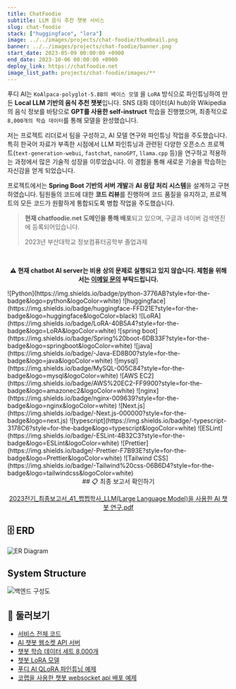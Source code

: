 ```yaml
---
title: ChatFoodie
subtitle: LLM 음식 추천 챗봇 서비스
slug: chat-foodie
stack: ["huggingface", "lora"]
image: ../../images/projects/chat-foodie/thumbnail.png
banner: ../../images/projects/chat-foodie/banner.png
start_date: 2023-05-09 00:00:00 +0900
end_date: 2023-10-06 00:00:00 +0900
deploy_link: https://chatfoodie.net
image_list_path: projects/chat-foodie/images/**
---
```




푸디 AI는 `KoAlpaca-polyglot-5.8B의 베이스 모델` 을 `LoRA` 방식으로 파인튜닝하여 만든 **Local LLM 기반의 음식 추천 챗봇**입니다. SNS 대화 데이터(AI hub)와 Wikipedia의 음식 정보를 바탕으로 **GPT를 사용한 self-instruct** 학습을 진행했으며, 최종적으로 `8,000개의 학습 데이터`를 통해 모델을 완성했습니다.

저는 프로젝트 리더로서 팀을 구성하고, AI 모델 연구와 파인튜닝 작업을 주도했습니다.  특히 한국어 자료가 부족한 시점에서 LLM 파인튜닝과 관련된 다양한 오픈소스 프로젝트(`text-generation-webui`, `fastchat`, `nanoGPT`, `llama.cpp` 등)을 연구하고 적용하는 과정에서 많은 기술적 성장을 이루었습니다. 이 경험을 통해 새로운 기술을 학습하는 자신감을 얻게 되었습니다.

프로젝트에서는 **Spring Boot 기반의 서버 개발**과 **AI 응답 처리 시스템**을 설계하고 구현하였습니다. 팀원들의 코드에 대한 **코드 리뷰**를 진행하며 코드 품질을 유지하고, 프로젝트의 모든 코드가 원활하게 통합되도록 병합 작업을 주도했습니다.

> **현재 chatfoodie.net 도메인을 통해 배포**되고 있으며, 구글과 네이버 검색엔진에 등록되어있습니다.
>
> 2023년 부산대학교 정보컴퓨터공학부 졸업과제

[//]: # (회원들의 `정보 관리`, `채팅방`, `채팅내역 관리`, `채팅 전송`과 `챗봇 응답에 대한 전처리/후처리`를 하는 **spring boot 서버를 개발**하였습니다. `server side rendering`을 간편하게 적용하기 위해 **Next.js를 사용하여 프론트 화면을 개발**하였습니다. 개발은 `typescript`를 사용하였고, 프로젝트 협업을 편하게 하기 위해 `eslint&#40;airbnb&#41;`, `prettier`를 적용하였습니다. **제가 담당한 부분**은 프로젝트의 전체적인 `구조 설계`와 `뼈대 구축`, `spring security`, `db 연결`, `웹소켓 api` 등을, UI 작업에서는 `채팅 UI`, `실시간으로 출력되는 AI의 대답 렌더링` 등 입니다.)

<br />

<div align="center">
  <p className="min-md:text-lg"><b>⚠️ 현재 chatbot AI server는 비용 상의 문제로 실행되고 있지 않습니다. 체험을 위해서는 <a href="mailto:jagaldol.dev@gmail.com">이메일 문의</a> 부탁드립니다.</b></p>
</div>

<Stacks>
  ![Python](https://img.shields.io/badge/python-3776AB?style=for-the-badge&logo=python&logoColor=white)
  ![huggingface](https://img.shields.io/badge/huggingface-FFD21E?style=for-the-badge&logo=huggingface&logoColor=black)
  ![LoRA](https://img.shields.io/badge/LoRA-40B5A4?style=for-the-badge&logo=LoRA&logoColor=white)
  ![spring boot](https://img.shields.io/badge/Spring%20boot-6DB33F?style=for-the-badge&logo=springboot&logoColor=white)
  ![java](https://img.shields.io/badge/-Java-ED8B00?style=for-the-badge&logo=java&logoColor=white)
  ![mysql](https://img.shields.io/badge/MySQL-005C84?style=for-the-badge&logo=mysql&logoColor=white)
  ![AWS EC2](https://img.shields.io/badge/AWS%20EC2-FF9900?style=for-the-badge&logo=amazonec2&logoColor=white)
  ![nginx](https://img.shields.io/badge/nginx-009639?style=for-the-badge&logo=nginx&logoColor=white)
  ![Next.js](https://img.shields.io/badge/-Next.js-000000?style=for-the-badge&logo=next.js)
  ![typescript](https://img.shields.io/badge/-typescript-3178C6?style=for-the-badge&logo=typescript&logoColor=white)
  ![ESLint](https://img.shields.io/badge/-ESLint-4B32C3?style=for-the-badge&logo=ESLint&logoColor=white)
  ![Prettier](https://img.shields.io/badge/-Prettier-F7B93E?style=for-the-badge&logo=Prettier&logoColor=white)
  ![Tailwind CSS](https://img.shields.io/badge/-Tailwind%20css-06B6D4?style=for-the-badge&logo=tailwindcss&logoColor=white)
</Stacks>

<div align="center">
  ## 📋 최종 보고서 확인하기

  <a href="/files/2023전기_최종보고서_41_쩝쩝학사_LLM(Large Language Model)을 사용한 AI 챗봇 연구.pdf">2023전기_최종보고서_41_쩝쩝학사_LLM(Large Language Model)을 사용한 AI 챗봇 연구.pdf</a>
</div>

## 🗄️️ ERD

![ER Diagram](../../images/projects/chat-foodie/erd.png)

## System Structure

![백엔드 구성도](../../images/projects/chat-foodie/structure.png)

## 🔗 둘러보기

- [서비스 전체 코드](https://github.com/jagaldol/chat-foodie) <FontAwesomeIcon size="lg" icon={faGithub} />
- [AI 챗봇 웹소켓 API 서버](https://github.com/jagaldol/chat-foodie-chatbot-server) <FontAwesomeIcon size="lg" icon={faGithub} />
- [챗봇 학습 데이터 세트 8,000개](https://huggingface.co/datasets/jagaldol/chat-foodie)
- [챗봇 LoRA 모델](https://huggingface.co/sm136599/chatfoodie-koalpaca-polyglot-5_8b-5150step-8batch_5epoch)
- [푸디 AI QLoRA 파인튜닝 예제](https://colab.research.google.com/github/jagaldol/chat-foodie/blob/main/chatbot/fine-tuning/KoAlpaca_QLoRA_ChatFoodie_Model_FineTuning.ipynb)
- [코랩을 사용한 챗봇 websocket api 배포 예제](https://colab.research.google.com/github/jagaldol/chat-foodie/blob/main/chatbot/Deploy_chatbot_server_as_public_with_colab.ipynb)

<MemberContainer>
  <MemberGrid members={[
    {
      imageSrc: 'https://github.com/jagaldol.png',
      link: 'https://github.com/jagaldol',
      name: '안혜준(팀장)',
      description: '시스템 설계, 백엔드 및 프론트 개발'
    },
    {
      imageSrc: 'https://github.com/sm136599.png',
      link: 'https://github.com/sm136599',
      name: '박성민',
      description: 'AI 모델 학습, 백엔드 및 프론트 개발'
    },
    {
      imageSrc: 'https://github.com/icarus012832.png',
      link: 'https://github.com/icarus012832',
      name: '박진영',
      description: '서비스 UI 디자인, 백엔드 및 프론트 개발'
    }
  ]} />
</MemberContainer>